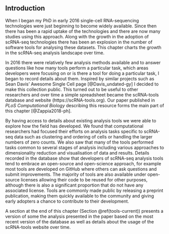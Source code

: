 ## Introduction

When I began my PhD in early 2016 single-cell RNA-sequencing technologies were
just beginning to become widely available. Since then there has been a rapid
uptake of the technologies and there are now many studies using this approach.
Along with the growth in the adoption of scRNA-seq technologies there has been
an explosion in the number of software tools for analysing these datasets. This
chapter charts the growth in the scRNA-seq analysis landscape over time.

In 2016 there were relatively few analysis methods available and to answer
questions like how many tools perform a particular task, which areas developers
were focusing on or is there a tool for doing a particular task, I began to
record details about them. Inspired by similar projects such as Sean Davis'
Awesome Single Cell page [@Davis_undated-gy] I decided to make this collection
public. This turned out to be useful to other researchers and over time a
simple spreadsheet became the scRNA-tools database and website
(https://scRNA-tools.org). Our paper published in _PLoS Computational Biology_
describing this resource forms the main part of this chapter [@Zappia2018-ph].

By having access to details about existing analysis tools we were able to
explore how the field has developed. We found that computational researchers
had focused their efforts on analysis tasks specific to scRNA-seq data such as
clustering and ordering of cells or handling the larger numbers of zero counts.
We also saw that many of the tools performed tasks common to several stages of
analysis including various approaches to dimensionality reduction and
visualisation of data and results. Details recorded in the database show that
developers of scRNA-seq analysis tools tend to embrace an open-source and
open-science approach, for example most tools are developed on GitHub where
others can ask questions and submit improvements. The majority of tools are
also available under open-source licenses allowing their code to be reused for
other purposes, although there is also a significant proportion that do not
have any associated license. Tools are commonly made public by releasing a
preprint publication, making them quickly available to the community and giving
early adopters a chance to contribute to their development.

A section at the end of this chapter (Section \@ref(tools-current)) presents a
version of some the analysis presented in the paper based on the most recent
version of the database as well as details about the usage of the scRNA-tools
website over time.
